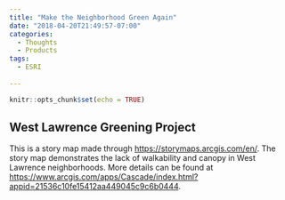 ```yaml
---
title: "Make the Neighborhood Green Again"
date: "2018-04-20T21:49:57-07:00"
categories:
  - Thoughts
  - Products
tags:
  - ESRI
  
---
```


```r
knitr::opts_chunk$set(echo = TRUE)
```

## West Lawrence Greening Project

This is a story map made through <https://storymaps.arcgis.com/en/>. The story map demonstrates the lack of walkability and canopy in West Lawrence neighborhoods. More details can be found at <https://www.arcgis.com/apps/Cascade/index.html?appid=21536c10fe15412aa449045c9c6b0444>.

